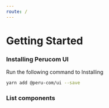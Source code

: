 ```yaml
---
route: /
---
```


# Getting Started

### Installing Perucom UI

Run the following command to Installing

```bash
yarn add @peru-com/ui --save
```

### List components

<Components />